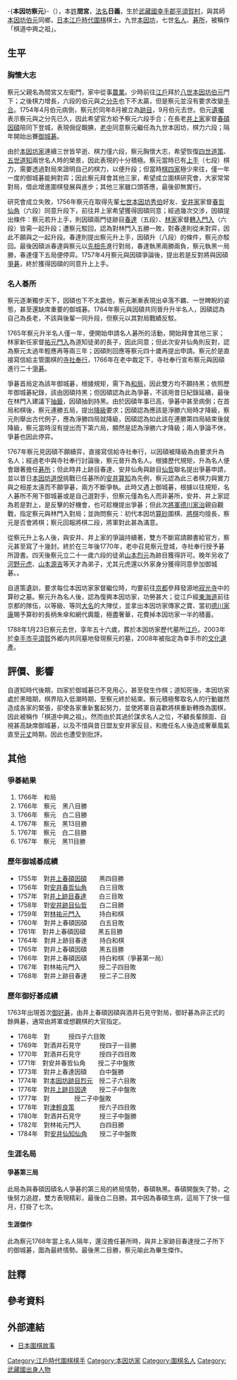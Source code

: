 {{Infobox Go player
| image =
| 全名 = 本因坊察元
| 生於 = 1733年
| 出生地 = [[日本|日本]][[武藏國|武藏國]][[幸手市|幸手郡]]{{refTag|name=木石庵|{{Cite web|url=http://mignon.ddo.jp/assembly/mignon/go_kisi/meikan_satugen.html|title=本因坊察元|accessdate=2013-07-15|date=2004-01-31|author=木石庵|language=ja|deadurl=yes|archiveurl=https://web.archive.org/web/20051222224241/http://mignon.ddo.jp/assembly/mignon/go_kisi/meikan_satugen.html|archivedate=2005-12-22}}}}
| 卒於 = 1788年1月23日
| 逝世地 = 日本
| 國籍 = 日本
| 師從 = [[本因坊伯元|本因坊伯元]]
| 學生 = [[本因坊烈元|本因坊烈元]]、[[河野元虎|河野元虎]]、<br/>[[山本源吉|山本道左]]、[[水谷琢元|水谷琢元]]
| 職業生涯 = 1754年成為[[本因坊家|本因坊家]][[跡目|跡目]]<br/>1754年成為[[家督|家督]]<br/>1757年升上[[上手|上手]]（七段）<br/>1764年升上{{link-ja|準名人|準名人|半名人}}（八段）<br/>1767年升為名人（九段）<br/>1770年擔任[[碁所|碁所]]
| 段位 = [[名人_(圍棋)|名人]]（九段）
| 所屬 = [[本因坊家|本因坊家]]
}}
{{japanese|image=|caption=本因坊察元|japanese=本因坊 察元|kana=ほんいんぼう さつげん|romaji= Hon'inbō Satsugen}}

-{'''本因坊察元'''}-（{{bd|1733年||1788年|1月23日|catIdx=H}}），本[[姓|姓]]'''間宮'''，[[法名|法名]]'''日義'''，生於[[武藏國|武藏國]][[幸手市|幸手郡]][[平須賀村|平須賀村]]{{noteTag|後為[[埼玉縣|埼玉縣]][[北葛飾郡|北葛飾郡]][[平須賀村|平須賀村]]，1889年[[町村制|町村制]]施行而與其他幾個[[村|村]]合併為{{link-ja|八代村 (埼玉縣)|八代村 (埼玉県)|八代村}}，1955年又合併為幸手町，1986年升格為[[幸手市|幸手市]]。因此為今幸手市八代地區平須賀。}}，與其師[[本因坊伯元|本因坊伯元]]同鄉{{refTag|{{Cite web|url=http://kotobank.jp/word/%E6%9C%AC%E5%9B%A0%E5%9D%8A%E5%AF%9F%E5%85%83|accessdate=2013-07-16|title=本因坊察元|work=日本人名大辞典|publisher=[[講談社|講談社]]|year=2009年|language=ja}}}}，[[日本|日本]][[江戶時代|江戶時代]][[圍棋|圍棋]]棋士。九世[[本因坊家|本因坊]]，七世[[名人_(圍棋)|名人]]、[[碁所|碁所]]，被稱作「棋道中興之祖」{{refTag|name=坐隠談叢|{{Cite book|author=安藤豊次|title=坐隠談叢|publisher=關西圍碁會|location=日本|year=1910|oclc=672461984}}}}{{refTag|name=大系|{{Cite book|title={{link-ja|日本囲碁大系|日本囲碁大系}}6-察元・烈元・因淑|author=[[加藤正夫|加藤正夫]]|publisher=筑摩書房|location=日本|date=1991年|oclc=703789081}}}}。

== 生平 ==
=== 胸懷大志 ===
察元父親名為間宮又左衛門，家中從事[[農業|農業]]{{refTag|name=坐隠談叢}}{{refTag|name=木石庵}}。少時前往[[江戶|江戶]]拜於[[本因坊伯元|八世本因坊伯元]]門下；之後棋力增長，六段的伯元與之[[分先|分先]]也下不太贏，但是察元並沒有要求改變[[手合_(圍棋)|手合]]{{refTag|name=大系}}。1754年4月伯元病倒，察元於同年8月被立為[[跡目|跡目]]，9月伯元去世。伯元[[遺囑|遺囑]]表示察元與之分先已久，因此希望官方給予察元六段手合{{refTag|name=爭棋|{{Cite book|title=日本圍棋四百年激戰風雲錄|chapter=爭棋的故事|author=[[本因坊秀芳|本因坊秀芳]]|year=1990年|publisher=蜀蓉棋艺出版社|location=中國|isbn=978-7805482378|oclc=52283700}}}}；在長老[[井上家|井上家]]家督[[井上春碩因碩|春碩因碩]]陪同下登城，表現侷促靦腆，[[老中|老中]]{{link-ja|松平武元|松平武元|松平左近將監}}同意察元繼任為九世本因坊，棋力六段；隔年開始出賽[[御城碁|御城碁]]{{refTag|name=坐隠談叢}}{{refTag|name=圍棋史話|{{Cite book|author=沙濟琯|title=日本圍棋史話|publisher=世界文物出版社|location=中華民國|year=1983|oclc=815874686}}}}。

由於[[本因坊家|本因坊家]]連續三世皆早逝、棋力僅六段，察元胸懷大志，希望恢復[[本因坊道策|四世道策]]、[[本因坊道知|五世道知]]兩世名人時的榮景，因此表現的十分積極{{refTag|name=木石庵}}{{refTag|name=系譜|{{Cite web|url=http://homepage2.nifty.com/figo/yz-keifu.html|accessdate=2013-07-12|title=本因坊系譜|author=ふぃご村囲碁道場|language=ja}}{{Dead link|date=2018年7月 |bot=InternetArchiveBot |fix-attempted=no }}}}{{refTag|name=圍棋史話}}。察元當時已有[[上手|上手]]（七段）棋力，需要透過對局來證明自己的棋力，以便升段；但當時[[圍棋四大家|棋四家]]極少來往，僅一年一度的御城碁能夠對弈；因此察元拜會其他三家，希望成立圍棋研究會，大家常常對局，借此增進圍棋發展與進步；其他三家雖口頭答應，最後卻無實行{{refTag|name=坐隠談叢}}{{refTag|name=爭棋}}{{refTag|name=圍棋史話}}。

研究會成立失敗，1756年察元在取得先輩[[本因坊秀伯|七世本因坊秀伯]]好友、[[安井家|安井家]]家督[[安井春哲仙角|春哲仙角]]（六段）同意升段下，前往井上家希望獲得因碩同意；經過幾次交涉，因碩提出條件：察元若升上手，則因碩兩門徒跡目[[井上春達因碩|春達]]（五段）、[[林家_(圍棋)|林家]]家督[[林轉入門入|轉入門入]]（六段）皆需一起升段；遭察元駁回，認為對林門入五勝一敗，對春達則從未對弈，因此不願與之一起升段。春達則提出察元升上手，因碩升{{link-ja|準名人|準名人|半名人}}（八段）的條件，察元亦駁回。最後因碩派春達與察元以[[先相先|先相先]]進行對局，春達執黑兩勝兩負，察元執黑一局勝，春達僅下五局便停弈。1757年4月察元與因碩爭論後，提出若是反對將與因碩[[爭碁|爭碁]]，終於獲得因碩的同意升上上手{{refTag|name=坐隠談叢}}{{refTag|name=系譜}}{{refTag|name=爭棋}}{{refTag|name=圍棋史話}}。

=== 名人碁所 ===
察元逐漸獨步天下，因碩也下不太贏他，察元漸漸表現出卓落不羈、一世睥睨的姿態，甚至還缺席重要的御城碁{{refTag|name=坐隠談叢}}。1764年察元與因碩共同晉升升半名人，因碩認為自己為長老，不該與後輩一同升段，但察元以其對局戰績反駁{{refTag|name=坐隠談叢}}{{refTag|name=系譜}}{{refTag|name=爭棋}}{{refTag|name=圍棋史話}}。

1765年察元升半名人僅一年，便開始申請名人碁所的活動，開始拜會其他三家；林家新任家督[[林祐元門入|祐元門入]]為道知徒弟的長子，因此同意；但此次安井仙角則反對，認為察元太過年輕應再等兩三年；因碩則回應等察元四十歲再提出申請{{refTag|name=坐隠談叢}}{{refTag|name=系譜}}{{refTag|name=爭棋}}{{refTag|name=圍棋史話}}。察元於是直接寫信給主管圍棋的[[寺社奉行|寺社奉行]]，1766年在老中裁定下，寺社奉行{{link-ja|久世廣明|久世広明|久世大和守}}宣布察元與因碩進行二十{{link-ja|番碁|番勝負|局賽}}[[爭碁|爭碁]]{{refTag|name=坐隠談叢}}{{refTag|name=木石庵}}{{refTag|name=系譜}}{{refTag|name=爭棋}}{{refTag|name=圍棋史話}}。

爭碁首局定為該年御城碁，根據規矩，需下為[[和局|和局]]，因此雙方均不願持黑{{noteTag|持黑有優勢，平白下成和局等於浪費一次持黑的優勢。}}；依照歷年御城碁紀錄，該由因碩持黑；但因碩認為此為爭碁，不該用昔日紀錄延續，最後在林門入建議下[[抽籤|抽籤]]，因碩抽到持黑{{refTag|name=坐隠談叢}}{{refTag|name=圍棋史話}}。由於因碩年事已高，爭碁中甚至病倒；在首局和棋後，察元連勝五局，提出[[手合_(圍棋)#升降|降級]]要求；因碩認為應該是淨勝六局時才降級，察元則舉出古代例子，應為淨勝四局就降級，因碩認為如此該在連勝第四局結束後就降級，察元當時沒有提出而下第六局，顯然是認為淨勝六才降級；兩人爭論不休，爭碁也因此停弈{{refTag|name=坐隠談叢}}{{refTag|name=木石庵}}{{refTag|name=系譜}}{{refTag|name=爭棋}}{{refTag|name=圍棋史話}}。

1767年察元見因碩不願續弈，直接寫信給寺社奉行，以因碩被降級為由要求升為名人；經過老中與寺社奉行討論後，察元晉升為名人{{refTag|name=坐隠談叢}}{{refTag|name=木石庵}}{{refTag|name=爭棋}}。根據歷代規矩，升為名人便會跟著擔任[[碁所|碁所]]；但此時井上跡目春達、安井仙角與跡目[[安井仙哲|仙哲]]聯名提出爭碁申請，並以昔日[[本因坊道悅|本因坊道悅]]挑戰已任碁所的[[安井算知|安井算知]]為先例，察元認為此三者棋力與實力與之相差太遠而不願爭碁，兩方不斷爭執{{refTag|name=坐隠談叢}}。此時又遇上御城碁，根據以往規矩，名人碁所不用下御城碁或是自己選對手，但察元僅為名人而非碁所，安井、井上家認為若是對上，是反擊的好機會，也可趁機提出爭碁；但此次[[征夷大將軍|將軍]][[德川家治|德川家治]]親自觀戰{{noteTag|御城碁雖本意就是下給將軍看，但並非每位將軍均愛圍棋，或是有時間看棋；因此後來御城碁將軍多非親自觀戰。}}，指定察元與林門入對局；並詢問察元：初代本因坊[[本因坊算砂|算砂]]圍棋、[[日本將棋|將棋]]均擅長，察元是否會將棋；察元回報將棋二段，將軍對此甚為滿意{{refTag|name=坐隠談叢}}。

從察元升上名人後，與安井、井上家的爭論持續著，雙方不斷寫請願書給官方，察元甚至寫了十幾封{{refTag|name=坐隠談叢}}{{refTag|name=木石庵}}{{refTag|name=爭棋}}{{refTag|name=圍棋史話}}。終於在三年後1770年，老中召見察元登城，寺社奉行{{link-ja|土屋篤直|土屋篤直|土屋能登守}}授予碁所證書。四天後察元立二十一歲六段的徒弟[[本因坊烈元|山本烈元]]為跡目獲得許可。晚年另收了[[河野元虎|河野元虎]]、[[山本源吉|山本源吉]]等天才為弟子，尤其元虎還以外家身分獲得同意參加御城碁。{{refTag|name=坐隠談叢}}{{refTag|name=木石庵}}{{refTag|name=圍棋史話}}。

自道策遺訓，要求每位本因坊家家督繼位時，均要前往[[京都|京都]]參拜發源地[[寂光寺|寂光寺]]中的算砂之墓。察元升為名人後，認為復興本因坊家，功勞甚大；從江戶經[[東海道|東海道]]前往京都的隊伍，以{{link-ja|僧位|僧位|法眼}}等級、等同[[大名_(稱謂)|大名]]的大陣仗，並拿出本因坊家傳家之寶、當初[[德川家康|德川家康]]賜予算砂的長柄朱傘和網代輿籠，極盡奢華，花費掉本因坊家一半的積蓄{{refTag|name=坐隠談叢}}{{refTag|name=木石庵}}{{refTag|name=系譜}}。

1788年1月23日察元去世，享年五十六歲，葬於本因坊家歷代墓所[[江戶|江戶]]{{link-ja|本妙寺|本妙寺 (豊島区)}}{{refTag|{{Cite web|url=http://www6.ocn.ne.jp/~honmyoji/|accessdate=2013-07-03|title=囲碁家元 本因坊歴代の墓|language=ja|deadurl=yes|archiveurl=https://web.archive.org/web/20130702203501/http://www6.ocn.ne.jp/~honmyoji/|archivedate=2013-07-02}}}}{{refTag|{{Cite web|url=http://tokyotoshima.blog.shinobi.jp/%E5%B7%A3%E9%B4%A8/%E4%B9%9D%E4%B8%96%20%E6%9C%AC%E5%9B%A0%E5%9D%8A%E5%AF%9F%E5%85%83%E5%A2%93%E3%83%BB%E5%8D%81%E4%BA%94%E4%B8%96%20%E6%9C%AC%E5%9B%A0%E5%9D%8A%E7%A7%80%E6%82%A6%E5%A2%93%EF%BC%88%E6%9C%AC%E5%A6%99%E5%AF%BA%20%E6%9C%AC%E5%9B%A0%E5%9D%8A%E6%AD%B4%E4%BB%A3%E5%A2%93%E6%89%80%EF%BC%89|accessdate=2013-07-16|title=九世 本因坊察元墓・十五世 本因坊秀悦墓（本妙寺 本因坊歴代墓所）|publisher=東京都豊島区の歴史|date=2012-08-31|language=ja|archive-date=2014-12-25|archive-url=https://web.archive.org/web/20141225160530/http://tokyotoshima.blog.shinobi.jp/%E5%B7%A3%E9%B4%A8/%E4%B9%9D%E4%B8%96%20%E6%9C%AC%E5%9B%A0%E5%9D%8A%E5%AF%9F%E5%85%83%E5%A2%93%E3%83%BB%E5%8D%81%E4%BA%94%E4%B8%96%20%E6%9C%AC%E5%9B%A0%E5%9D%8A%E7%A7%80%E6%82%A6%E5%A2%93%EF%BC%88%E6%9C%AC%E5%A6%99%E5%AF%BA%20%E6%9C%AC%E5%9B%A0%E5%9D%8A%E6%AD%B4%E4%BB%A3%E5%A2%93%E6%89%80%EF%BC%89|dead-url=no}}}}。2003年於[[幸手市|幸手市]][[平須賀|平須賀]]外郷内共同墓地發現察元的墓{{refTag|name=墓|{{Cite web|url=http://www1.ocn.ne.jp/~igoshi/meisyo046.html|accessdate=2013-07-16|title=囲碁名所史跡-九世本因坊察元の墓|author=日本棋院囲碁史会事務局|publisher=囲碁史研究|language=ja}}{{dead link|date=2018年3月 |bot=InternetArchiveBot |fix-attempted=yes }}}}，2008年被指定為幸手市的[[文化遺產|文化遺產]]{{refTag|{{Cite web|url=http://www.city.satte.lg.jp/ka/kyouiku-iinkai/syakaikyouiku/oshirase/bunka/igo/igo.htm|accessdate=2013-07-16|title=本因坊三代「伯元」「察元」「烈元」の墓石マップの紹介|publisher=幸手市役所|language=ja}}{{Dead link|date=2018年7月 |bot=InternetArchiveBot |fix-attempted=no }}}}。

== 評價、影響 ==
自道知時代後期，四家於御城碁已不見用心，甚至發生作棋{{refTag|{{Cite web|url=http://mignon.ddo.jp/assembly/mignon/go_kisi/meikan_douchi.html|title=本因坊道知|accessdate=2013-07-16|date=2004-02-03|author=木石庵|language=ja|deadurl=yes|archiveurl=https://web.archive.org/web/20051222070359/http://mignon.ddo.jp/assembly/mignon/go_kisi/meikan_douchi.html|archivedate=2005-12-22}}}}{{refTag|name=系譜}}{{refTag|name=爭棋}}；道知死後，本因坊家處於黑暗期，棋界陷入低潮時期，至察元終於結束{{refTag|{{Cite web|url=http://mignon.ddo.jp/assembly/mignon/go_kisi/meikan_hakugen.html|title=本因坊伯元|accessdate=2013-07-16|date=2004-01-29|author=木石庵|language=ja|deadurl=yes|archiveurl=https://web.archive.org/web/20051222205453/http://mignon.ddo.jp/assembly/mignon/go_kisi/meikan_hakugen.html|archivedate=2005-12-22}}}}{{refTag|name=圍棋史話}}{{refTag|{{Cite web|url=http://www.flygo.net/history/jhistory/jstory13.htm|accessdate=2013-07-16|title=十三、勾心鬥角|work=日本圍棋故事|publisher=飛揚圍棋網|archive-date=2012-04-13|archive-url=https://web.archive.org/web/20120413231738/http://www.flygo.net/history/jhistory/jstory13.htm|dead-url=no}}}}。察元積極奪取名人的行動雖然造成各家的緊張，卻使各家重新奮起努力，並使將軍自喜歡將棋重新轉換為圍棋，因此被稱作「棋道中興之祖」{{refTag|name=坐隠談叢}}{{refTag|name=木石庵}}{{refTag|name=系譜}}{{refTag|name=墓}}。然而由於其過於謀求名人之位，不顧長輩顏面{{noteTag|察元爭碁五連勝後，寫給寺社奉行的信中寫道：「如今因碩已被降級，若繼續下收尾失當（意指因碩繼續輸又被降級），井上家門面何在？」，雖展現自信，但不免過於自大不給長老顏面{{refTag|name=木石庵}}{{refTag|name=坐隠談叢}}。}}、自視甚高缺席御城碁，以及不惜與昔日盟友安井家反目，和擔任名人後造成奢華風氣直至[[本因坊元丈|元丈]]時期，因此也遭受到批評{{refTag|name=坐隠談叢}}{{refTag|name=爭棋}}。

== 其他 ==
=== 爭碁結果 ===
#1766年　和局
#1766年　察元　黑八目勝
#1766年　察元　白二目勝
#1767年　察元　黑13目勝
#1767年　察元　白二目勝
#1767年　察元　黑11目勝
{{refTag|name=坐隠談叢}}{{refTag|name=大系}}

=== 歷年御城碁成績 ===
*1755年　對[[井上春碩因碩|井上春碩因碩]]　　黑四目勝
*1756年　對[[安井春哲仙角|安井春哲仙角]]　　白三目敗
*1757年　對[[井上春達因碩|井上跡目春達]]　　白三目敗
*1758年　對[[安井仙哲|安井跡目仙哲]]　　白二目勝
*1759年　對[[林祐元門入|林祐元門入]]　　　持白和棋
*1760年　對井上春碩因碩　　白五目敗
*1761年　對井上春碩因碩　　黑五目勝
*1764年　對井上跡目春達　　持白和棋
*1765年　對井上春碩因碩　　黑五目勝
*1766年　對井上春碩因碩　　持白和棋（爭碁第一局）
*1767年　對林祐元門入　　　授二子四目敗
*1768年　對井上跡目春達　　授二子二目敗
{{refTag|name=御城碁|{{Cite book|title=御城碁譜|author=[[瀨越憲作|瀨越憲作]]|publisher=御城碁譜頒布委員會|year=1951|oclc=35715201|language=ja}}}}

=== 歷年御好碁成績 ===
1763年出現首次[[御好碁|御好碁]]，由井上春碩因碩與酒井石見守對局，御好碁為非正式的餘興碁，通常由將軍或想觀棋的大官指定。
*1768年　對{{link-ja|酒井忠休|酒井忠休|酒井石見守}}　　　授四子六目敗
*1769年　對酒井石見守　　　授四子一目勝
*1770年　對酒井石見守　　　授四子四目敗
*1771年　對安井春哲仙角　　授二子中盤敗
*1773年　對井上春達因碩　　白中盤勝
*1774年　對[[本因坊烈元|本因坊跡目烈元]]　授二子六目敗
*1776年　對[[井上因達因碩|井上跡目因達]]　　授二子中盤敗
*1777年　對{{link-ja|坂口仙德|坂口仙德}}　　　　授二子中盤敗
*1778年　對[[津輕良策|津輕良策]]　　　　授六子四目敗
*1780年　對酒井石見守　　　授三子中盤勝
*1782年　對林祐元門入　　　白四目勝
*1784年　對[[安井仙知仙角|安井仙知仙角]]　　授二子中盤敗
{{refTag|name=御城碁|{{Cite book|title=御城碁譜|author=[[瀨越憲作|瀨越憲作]]|publisher=御城碁譜頒布委員會|year=1951|oclc=35715201|language=ja}}}}

=== 生涯名局 ===
==== 爭碁第三局 ====
{{棋盤|=
     A B C D E F G H J K L M N O P Q R S T
 19 | | | | | | |w|b|b|w|w|w| | | |w|w|b| |= 19
 18 | | | | | | |w|w|b|b|w|w| | |w|b|w| |w|= 18
 17 | |w|w|w|w|w|b|w| |b|w|b|b| |w|b|b|w|w|= 17
 16 |w|w|b|b|b|b|b|b|b|b|w|w|w|w|b|x|b|b|b|= 16
 15 |w|b|b|w|w|b| |b|w|b|w| |b|w|b|b| | | |= 15
 14 |b|b|w|w|b|b|b|w|w|b|w|w|b|b|w| | | |b|= 14
 13 | |b|b|w|w|w|b|w|b|b|b|w|b| |b|b|b|b|w|= 13
 12 | |b|w|b|w|b|w|w|w| | | |w|b|b|w|w|w|w|= 12
 11 | | | |b|w| |w|w| |b|b|w|w|w|w| |w| | |= 11
 10 | | |b|b|w| | | |w|w|w|b|w| |w|w| |w| |= 10
  9 | | |b|w|w| | |w|w|b|b|b|b|w|b|w|b|w|w|= 9
  8 | | | |b|w| |w|b|w|w|w|b|b|b|b|b| |b|w|= 8
  7 | | |b|b|b|w| |b|b|b|b|b|w|w|b| | | |b|= 7
  6 | | | |b|w| |w|w|b| |w|w|w|b|w|b|b|b|b|= 6
  5 | | |b|w|w| |w|b| | |w|b|w| |w|w|b|w|b|= 5
  4 | | |b|x|b|b|w| |b|b|w|b|w|w|w|x|w|w|w|= 4
  3 | | | |b|b|w|w|b|b|w|b|b|b|b|w| | | | |= 3
  2 | | |b|b|w|w|b|b| |w|w|b| |w| |w| | | |= 2
  1 | | |b|w|w| |b| | |b| |b|b|b|w| | | | |= 1
     A B C D E F G H J K L M N O P Q R S T|26}}
此局為與春碩因碩名人爭碁的第三局的終局情勢，春碩執黑。春碩開盤失了勢，之後努力追趕，雙方表現精彩，最後白二目勝。其中因為春碩生病，這局下了快一個月，打掛了七次{{refTag|{{Cite web|url=http://mignon.ddo.jp/assembly/mignon/go_kisi/satugen_shunseki03.html|accessdate=2013-07-16|title=碁争碁第三局|author=木石庵|language=ja}}{{dead link|date=2018年3月 |bot=InternetArchiveBot |fix-attempted=yes }}}}{{refTag|name=大系}}{{refTag|name=圍棋史話}}。

==== 生涯傑作 ====
{{棋盤|=
     A B C D E F G H J K L M N O P Q R S T
 19 | | | |b|w|w| | | | |w|b|b| | | | |b| |= 19
 18 |b|b|b|b|w|b|w|w|w|w|w|w|b|b| | | |b|w|= 18
 17 |b|w|w|b| |b|w|b|b|b|w|b|b| | | | |b|w|= 17
 16 |w|w| |w|b|b|b|b|b|w|w|w|w|b|b|b|b|w| |= 16
 15 | | |w|w|b|w| |w|b|b|b|w| |w|w| |w|w|b|= 15
 14 | |w|b|b|b|w|w|w|b|w|b|w|w| |w| |w|b| |= 14
 13 | |w|w|b| |b|b|w|b| |w|b|b|w|b|b|b|b|b|= 13
 12 | |w|b|b|b|w| |w|b| |b|b| | |b| |b|w| |= 12
 11 | |w|b|b|w| |w|w|w|b| |b|w|b| |w|w|b| |= 11
 10 | | |w|w|w|w| |w|b|b|b|w|w|b|b|w|b|b| |= 10
  9 | | |w| |w|b|b|w|w|w|w|w|b|b|w|b|b| | |= 9
  8 | | |w|w|w|b|w|w| |w|b|b|b|w|w|w|b|b|b|= 8
  7 | |w|b|b|b|b|w|b|w| |w| | |w|w|w|b|w|b|= 7
  6 | |w| |b| |b|b|b|b|w|w|b|b|w|w|b|b|w|w|= 6
  5 |w|w|w|b|b|w|b|b|b| |w|b|w|w| |w|b|w| |= 5
  4 |w|b|b|b|w|w|w|w|b|b|w|b|w|b|w|w|w|w| |= 4
  3 |b|b| |b|b|w| | |w|b|w|b|b|b|b|w| | | |= 3
  2 | | |w|b|w|w| |w|w|b|w|w|b| |b|w|w| | |= 2
  1 | | | |b|b|w| | | |w| |w|w|b|b|b|w| | |= 1
     A B C D E F G H J K L M N O P Q R S T|26}}
此為察元1768年當上名人隔年，還沒擔任碁所時，與井上家跡目春達授二子所下的御城碁，圖為最終情勢。最後黑二目勝，察元喻此為畢生傑作{{refTag|{{Cite web|url=http://mignon.ddo.jp/assembly/mignon/go_kisi/satugen_shuntatu.html|accessdate=2013-07-16|title=察元一生中の出来|author=木石庵|language=ja}}{{dead link|date=2018年3月 |bot=InternetArchiveBot |fix-attempted=yes }}}}{{refTag|name=大系}}{{refTag|name=圍棋史話}}。

==註釋==
{{Reflist|1|list={{noteFoot}}}}

==參考資料==
{{Reflist|2|list={{refFoot}}}}

==外部連結==
*[https://web.archive.org/web/20150418000611/http://www.flygo.net/history/jhistory/jhistory_index.html 日本圍棋故事]

{{本因坊}}
{{圍棋名人}}

[[Category:江戶時代圍棋棋手|Category:江戶時代圍棋棋手]]
[[Category:本因坊家|Category:本因坊家]]
[[Category:圍棋名人|Category:圍棋名人]]
[[Category:武藏國出身人物|Category:武藏國出身人物]]